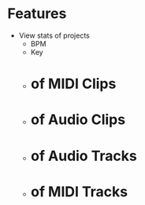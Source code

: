 # Features
- View stats of projects
    - BPM
    - Key
    - # of MIDI Clips
    - # of Audio Clips
    - # of Audio Tracks
    - # of MIDI Tracks